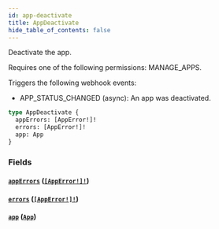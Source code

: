 ```yaml
---
id: app-deactivate
title: AppDeactivate
hide_table_of_contents: false
---
```


Deactivate the app.

Requires one of the following permissions: MANAGE_APPS.

Triggers the following webhook events:

- APP_STATUS_CHANGED (async): An app was deactivated.

```graphql
type AppDeactivate {
  appErrors: [AppError!]!
  errors: [AppError!]!
  app: App
}
```

### Fields

#### [`appErrors`](#) ([`[AppError!]!`](../../../developer/api-reference/objects/app-error))

#### [`errors`](#) ([`[AppError!]!`](../../../developer/api-reference/objects/app-error))

#### [`app`](#) ([`App`](../../../developer/api-reference/objects/app))
